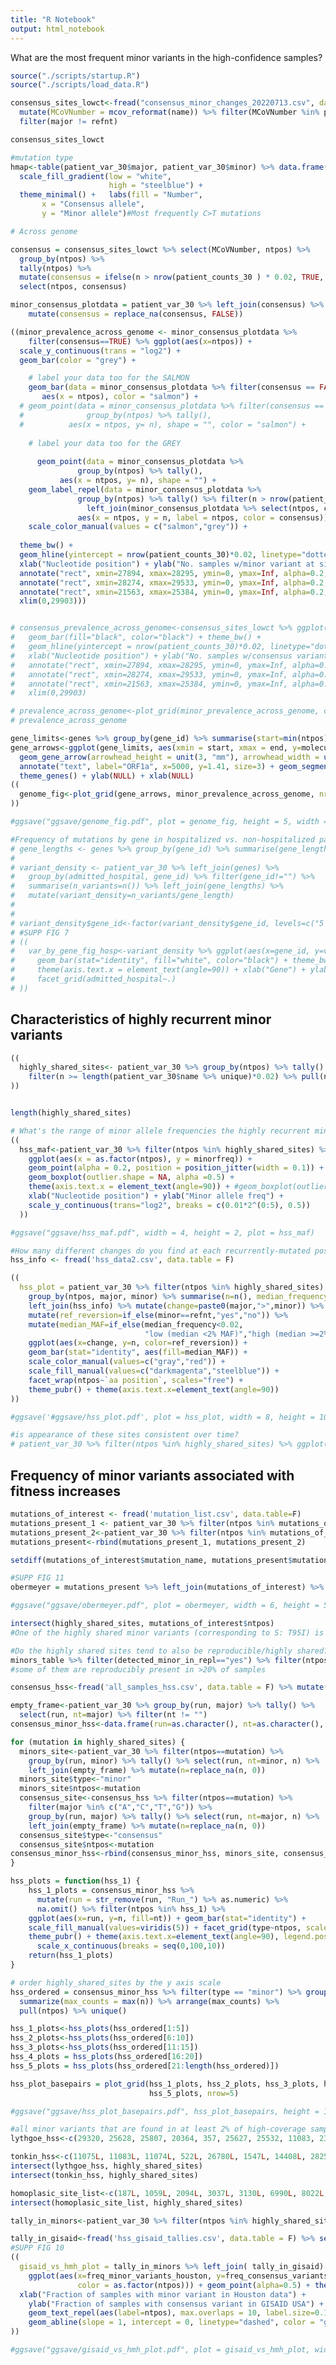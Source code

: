```yaml
---
title: "R Notebook"
output: html_notebook
---
```


What are the most frequent minor variants in the high-confidence samples?
```r
source("./scripts/startup.R")
source("./scripts/load_data.R")

consensus_sites_lowct<-fread("consensus_minor_changes_20220713.csv", data.table = F) %>% 
  mutate(MCoVNumber = mcov_reformat(name)) %>% filter(MCoVNumber %in% patient_var_30$MCoVNumber) %>% 
  filter(major != refnt)

consensus_sites_lowct
```


```r
#mutation type
hmap<-table(patient_var_30$major, patient_var_30$minor) %>% data.frame() %>% ggplot(aes(x=Var1, y=Var2, fill=Freq)) + geom_tile(colour = "black") + # grid color
  scale_fill_gradient(low = "white",
                      high = "steelblue") +
  theme_minimal() +   labs(fill = "Number",
       x = "Consensus allele",
       y = "Minor allele")#Most frequently C>T mutations
```

```r
# Across genome

consensus = consensus_sites_lowct %>% select(MCoVNumber, ntpos) %>% 
  group_by(ntpos) %>%
  tally(ntpos) %>% 
  mutate(consensus = ifelse(n > nrow(patient_counts_30 ) * 0.02, TRUE, FALSE)) %>%
  select(ntpos, consensus)

minor_consensus_plotdata = patient_var_30 %>% left_join(consensus) %>%
    mutate(consensus = replace_na(consensus, FALSE))

((minor_prevalence_across_genome <- minor_consensus_plotdata %>% 
    filter(consensus==TRUE) %>% ggplot(aes(x=ntpos)) + 
  scale_y_continuous(trans = "log2") +
  geom_bar(color = "grey") +

    # label your data too for the SALMON
    geom_bar(data = minor_consensus_plotdata %>% filter(consensus == FALSE), 
       aes(x = ntpos), color = "salmon") +
  # geom_point(data = minor_consensus_plotdata %>% filter(consensus == FALSE) %>% 
  #              group_by(ntpos) %>% tally(), 
  #          aes(x = ntpos, y= n), shape = "", color = "salmon") + 
    
    # label your data too for the GREY
    
      geom_point(data = minor_consensus_plotdata %>%
               group_by(ntpos) %>% tally(), 
           aes(x = ntpos, y= n), shape = "") + 
    geom_label_repel(data = minor_consensus_plotdata %>% 
               group_by(ntpos) %>% tally() %>% filter(n > nrow(patient_counts_30)*0.02) %>% 
                 left_join(minor_consensus_plotdata %>% select(ntpos, consensus)) %>% unique,
               aes(x = ntpos, y = n, label = ntpos, color = consensus)) + 
    scale_color_manual(values = c("salmon","grey")) + 
    
  theme_bw() + 
  geom_hline(yintercept = nrow(patient_counts_30)*0.02, linetype="dotted") + 
  xlab("Nucleotide position") + ylab("No. samples w/minor variant at site") + 
  annotate("rect", xmin=27894, xmax=28295, ymin=0, ymax=Inf, alpha=0.2, fill="#85D4E3") + 
  annotate("rect", xmin=28274, xmax=29533, ymin=0, ymax=Inf, alpha=0.2, fill="#F4B5BD") + 
  annotate("rect", xmin=21563, xmax=25384, ymin=0, ymax=Inf, alpha=0.2, fill="#FAD77B") + 
  xlim(0,29903)))


# consensus_prevalence_across_genome<-consensus_sites_lowct %>% ggplot(aes(x=ntpos)) + 
#   geom_bar(fill="black", color="black") + theme_bw() + 
#   geom_hline(yintercept = nrow(patient_counts_30)*0.02, linetype="dotted") + 
#   xlab("Nucleotide position") + ylab("No. samples w/consensus variant at site") + 
#   annotate("rect", xmin=27894, xmax=28295, ymin=0, ymax=Inf, alpha=0.2, fill="#85D4E3") + 
#   annotate("rect", xmin=28274, xmax=29533, ymin=0, ymax=Inf, alpha=0.2, fill="#F4B5BD") + 
#   annotate("rect", xmin=21563, xmax=25384, ymin=0, ymax=Inf, alpha=0.2, fill="#FAD77B") + 
#   xlim(0,29903)

# prevalence_across_genome<-plot_grid(minor_prevalence_across_genome, consensus_prevalence_across_genome, nrow=2, axis="bltr")
# prevalence_across_genome

gene_limits<-genes %>% group_by(gene_id) %>% summarise(start=min(ntpos), end=max(ntpos)) %>% filter(gene_id!="") %>% mutate(molecule="")
gene_arrows<-ggplot(gene_limits, aes(xmin = start, xmax = end, y=molecule, label = gene_id)) +
  geom_gene_arrow(arrowhead_height = unit(3, "mm"), arrowhead_width = unit(1, "mm")) + geom_gene_label() + geom_segment(aes(x=266,y=1.5,xend=13468,yend=1.5), size=0.2) + xlim(0,29903) +
  annotate("text", label="ORF1a", x=5000, y=1.41, size=3) + geom_segment(aes(x=13468,y=1.4,xend=21555,yend=1.4), size=0.2) + annotate("text", label="ORF1b", x=18000, y=1.31, size=3) +
  theme_genes() + ylab(NULL) + xlab(NULL) 
((
  genome_fig<-plot_grid(gene_arrows, minor_prevalence_across_genome, nrow=2, rel_heights=c(0.25,1), axis="lr", align="hv")
))

#ggsave("ggsave/genome_fig.pdf", plot = genome_fig, height = 5, width = 8)

```

```r
#Frequency of mutations by gene in hospitalized vs. non-hospitalized patients
# gene_lengths <- genes %>% group_by(gene_id) %>% summarise(gene_length=n())
# 
# variant_density <- patient_var_30 %>% left_join(genes) %>% 
#   group_by(admitted_hospital, gene_id) %>% filter(gene_id!="") %>% 
#   summarise(n_variants=n()) %>% left_join(gene_lengths) %>% 
#   mutate(variant_density=n_variants/gene_length) 
# 
# 
# variant_density$gene_id<-factor(variant_density$gene_id, levels=c("5'UTR","nsp1","nsp2","PL-PRO","nsp4","3CL-PRO","nsp6","nsp7","nsp8","nsp9", "nsp10","RdRp","Hel","ExoN","NendoU","2'-O-MT","S","ORF3a","E","M","ORF6","ORF7ab","ORF8","N","ORF10","3'UTR"))
# #SUPP FIG 7
# ((
#   var_by_gene_fig_hosp<-variant_density %>% ggplot(aes(x=gene_id, y=variant_density)) + 
#     geom_bar(stat="identity", fill="white", color="black") + theme_bw() + 
#     theme(axis.text.x = element_text(angle=90)) + xlab("Gene") + ylab("Minor variant density") + 
#     facet_grid(admitted_hospital~.)
# ))
```


## Characteristics of highly recurrent minor variants

```r
((
  highly_shared_sites<- patient_var_30 %>% group_by(ntpos) %>% tally() %>% arrange(desc(n)) %>% 
    filter(n >= length(patient_var_30$name %>% unique)*0.02) %>% pull(ntpos) %>% na.omit() %>% as.numeric()
))


length(highly_shared_sites)
```

```r
# What's the range of minor allele frequencies the highly recurrent minor variants are found at?
((
  hss_maf<-patient_var_30 %>% filter(ntpos %in% highly_shared_sites) %>% 
    ggplot(aes(x = as.factor(ntpos), y = minorfreq)) + 
    geom_point(alpha = 0.2, position = position_jitter(width = 0.1)) + theme_bw() + 
    geom_boxplot(outlier.shape = NA, alpha =0.5) + 
    theme(axis.text.x = element_text(angle=90)) + #geom_boxplot(outlier.alpha = 0) + 
    xlab("Nucleotide position") + ylab("Minor allele freq") + 
    scale_y_continuous(trans="log2", breaks = c(0.01*2^(0:5), 0.5))
  ))

#ggsave("ggsave/hss_maf.pdf", width = 4, height = 2, plot = hss_maf)

```


```r
#How many different changes do you find at each recurrently-mutated position? How many such mutations are a reversion to the reference?
hss_info <- fread('hss_data2.csv', data.table = F)

((
  hss_plot = patient_var_30 %>% filter(ntpos %in% highly_shared_sites) %>% 
    group_by(ntpos, major, minor) %>% summarise(n=n(), median_frequency = median(minorfreq)) %>% 
    left_join(hss_info) %>% mutate(change=paste0(major,">",minor)) %>% 
    mutate(ref_reversion=if_else(minor==refnt,"yes","no")) %>% 
    mutate(median_MAF=if_else(median_frequency<0.02, 
                              "low (median <2% MAF)","high (median >=2% MAF)")) %>%
    ggplot(aes(x=change, y=n, color=ref_reversion)) + 
    geom_bar(stat="identity", aes(fill=median_MAF)) + 
    scale_color_manual(values=c("gray","red")) + 
    scale_fill_manual(values=c("darkmagenta","steelblue")) + 
    facet_wrap(ntpos~`aa position`, scales="free") + 
    theme_pubr() + theme(axis.text.x=element_text(angle=90))
))

#ggsave('#ggsave/hss_plot.pdf', plot = hss_plot, width = 8, height = 10)
```



```r
#is appearance of these sites consistent over time?
# patient_var_30 %>% filter(ntpos %in% highly_shared_sites) %>% ggplot(aes(COLLECTION_DT)) + geom_bar() + scale_y_continuous(trans = "log1p", breaks = c(0,2^(0:5))) + facet_wrap(~ntpos) + theme_pubr() + theme(axis.text.x=element_text(angle=90), axis.text.y=element_text(size = 8))
```
## Frequency of minor variants associated with fitness increases

```r
mutations_of_interest <- fread('mutation_list.csv', data.table=F)
mutations_present_1 <- patient_var_30 %>% filter(ntpos %in% mutations_of_interest$ntpos) %>% left_join(mutations_of_interest) %>% select(MCoVNumber, COLLECTION_DT, ntpos, major, minor, mutation_name, allele, no_independent_emergences, notes) %>% filter(notes!="alternatively G") %>% mutate(mutation_present=if_else(minor==allele, 1,0)) %>% group_by(mutation_name, COLLECTION_DT) %>% summarise(n=sum(mutation_present)) 
mutations_present_2<-patient_var_30 %>% filter(ntpos %in% mutations_of_interest$ntpos) %>% left_join(mutations_of_interest) %>% select(MCoVNumber, COLLECTION_DT, ntpos, major, minor, mutation_name, allele, no_independent_emergences, notes) %>% filter(notes=="alternatively G") %>% mutate(mutation_present=if_else(minor=="A"|minor=="G", 1,0))%>% group_by(mutation_name, COLLECTION_DT) %>% summarise(n=sum(mutation_present)) 
mutations_present<-rbind(mutations_present_1, mutations_present_2)

setdiff(mutations_of_interest$mutation_name, mutations_present$mutation_name)
```

```r
#SUPP FIG 11
obermeyer = mutations_present %>% left_join(mutations_of_interest) %>% ggplot(aes(x=COLLECTION_DT, y=n)) + geom_bar(stat="identity", fill="black", color="black") + facet_wrap(mutation_name~ntpos) + theme_pubr() + theme(axis.text.x=element_text(angle=90), strip.background = element_rect(fill="lightblue")) + xlab("Collection Date") + ylab("No. samples") + scale_x_date(minor_breaks="1 month")

#ggsave("ggsave/obermeyer.pdf", plot = obermeyer, width = 6, height = 5)

```


```r
intersect(highly_shared_sites, mutations_of_interest$ntpos)
#One of the highly shared minor variants (corresponding to S: T95I) is associated with increased transmissibility
```

```r
#Do the highly shared sites tend to also be reproducible/highly shared? minors_table from reproducibility check in 01_load_new_samples.Rmd
minors_table %>% filter(detected_minor_in_repl=="yes") %>% filter(ntpos %in% highly_shared_sites) %>% group_by(ntpos) %>% tally() %>% arrange(desc(n))
#some of them are reproducibly present in >20% of samples
```

```r
consensus_hss<-fread('all_samples_hss.csv', data.table = F) %>% mutate(MCoVNumber=mcov_reformat(name)) %>% left_join(runs_all_samples)

empty_frame<-patient_var_30 %>% group_by(run, major) %>% tally() %>% 
  select(run, nt=major) %>% filter(nt != "")
consensus_minor_hss<-data.frame(run=as.character(), nt=as.character(), n=as.numeric(), type=as.character(), ntpos=as.numeric())

for (mutation in highly_shared_sites) {
  minors_site<-patient_var_30 %>% filter(ntpos==mutation) %>% 
    group_by(run, minor) %>% tally() %>% select(run, nt=minor, n) %>% 
    left_join(empty_frame) %>% mutate(n=replace_na(n, 0))
  minors_site$type<-"minor"
  minors_site$ntpos<-mutation
  consensus_site<-consensus_hss %>% filter(ntpos==mutation) %>% 
    filter(major %in% c("A","C","T","G")) %>% 
    group_by(run, major) %>% tally() %>% select(run, nt=major, n) %>% 
    left_join(empty_frame) %>% mutate(n=replace_na(n, 0))
  consensus_site$type<-"consensus"
  consensus_site$ntpos<-mutation
consensus_minor_hss<-rbind(consensus_minor_hss, minors_site, consensus_site)
}
```



```r
hss_plots = function(hss_1) {
    hss_1_plots = consensus_minor_hss %>% 
      mutate(run = str_remove(run, "Run_") %>% as.numeric) %>% 
      na.omit() %>% filter(ntpos %in% hss_1) %>% 
    ggplot(aes(x=run, y=n, fill=nt)) + geom_bar(stat="identity") +
    scale_fill_manual(values=viridis(5)) + facet_grid(type~ntpos, scales="free_y") + 
    theme_pubr() + theme(axis.text.x=element_text(angle=90), legend.position="none") +
      scale_x_continuous(breaks = seq(0,100,10))
    return(hss_1_plots)
}

# order highly_shared_sites by the y axis scale
hss_ordered = consensus_minor_hss %>% filter(type == "minor") %>% group_by(ntpos) %>%
  summarize(max_counts = max(n)) %>% arrange(max_counts) %>% 
  pull(ntpos) %>% unique()

hss_1_plots<-hss_plots(hss_ordered[1:5])
hss_2_plots<-hss_plots(hss_ordered[6:10])
hss_3_plots<-hss_plots(hss_ordered[11:15])
hss_4_plots = hss_plots(hss_ordered[16:20])
hss_5_plots = hss_plots(hss_ordered[21:length(hss_ordered)])

hss_plot_basepairs = plot_grid(hss_1_plots, hss_2_plots, hss_3_plots, hss_4_plots, 
                               hss_5_plots, nrow=5)

#ggsave("ggsave/hss_plot_basepairs.pdf", hss_plot_basepairs, height = 12, width = 10)
```

```r
#all minor variants that are found in at least 2% of high-coverage samples in Lythgoe et al https://www.science.org/doi/suppl/10.1126/science.abg0821/suppl_file/abg0821-lythgoe-sm.pdf
lythgoe_hss<-c(29320, 25628, 25807, 20364, 357, 25627, 25532, 11083, 239, 238, 356, 16740, 20989, 19393, 15009, 21826, 19937, 26289,28253,25507,29862,11052,29864,25529,369,22453,13571,29538,21575,75,20993,19473,15474,635,1226,29747,24933,19210,13303,28936,26334,16887)

tonkin_hss<-c(11075L, 11083L, 11074L, 522L, 26780L, 1547L, 14408L, 28253L, 13914L, 26137L, 635L, 241L, 26785L, 683L, 23403L, 28881L, 13778L, 25521L, 14805L, 9491L, 11071L, 13780L, 21575L, 29242L, 9430L, 203L, 3037L, 686L, 3096L, 16375L, 16466L, 17167L, 23559L, 9438L, 21137L, 29051L, 23555L, 26333L, 9474L, 13571L, 16887L, 26787L, 28603L, 24213L, 11651L, 27925L, 514L, 26781L, 558L, 1912L, 9479L, 11073L, 12578L, 26144L, 26681L, 29241L)
intersect(lythgoe_hss, highly_shared_sites)
intersect(tonkin_hss, highly_shared_sites)
```

```r
homoplasic_site_list<-c(187L, 1059L, 2094L, 3037L, 3130L, 6990L, 8022L, 10323L, 10741L, 11074L, 11083L, 13408L, 14786L, 15324L, 19684L, 20148L, 21137L, 21575L, 24034L, 24378L, 25563L, 26144L, 26461L, 26681L, 28077L, 28826L, 28854L, 29700L)
intersect(homoplasic_site_list, highly_shared_sites)
```

```r
tally_in_minors<-patient_var_30 %>% filter(ntpos %in% highly_shared_sites) %>% group_by(ntpos) %>% summarise(n_minor_variants_houston=n()) %>% mutate(freq_minor_variants_houston=n_minor_variants_houston/nrow(patient_counts_30))

tally_in_gisaid<-fread('hss_gisaid_tallies.csv', data.table = F) %>% select(ntpos, n_consensus_variants_gisaid=n) %>% mutate(freq_consensus_variants_gisaid=n_consensus_variants_gisaid/3109421) #USA gisaid sequences as of 6/13/2022
#SUPP FIG 10
((
  gisaid_vs_hmh_plot = tally_in_minors %>% left_join( tally_in_gisaid) %>% 
    ggplot(aes(x=freq_minor_variants_houston, y=freq_consensus_variants_gisaid, 
               color = as.factor(ntpos))) + geom_point(alpha=0.5) + theme_pubr(legend= "right") + 
  xlab("Fraction of samples with minor variant in Houston data") + 
    ylab("Fraction of samples with consensus variant in GISAID USA") + 
    geom_text_repel(aes(label=ntpos), max.overlaps = 10, label.size=0.1) + 
    geom_abline(slope = 1, intercept = 0, linetype="dashed", color = "gray")
))

#ggsave("ggsave/gisaid_vs_hmh_plot.pdf", plot = gisaid_vs_hmh_plot, width = 6, height = 5)
```
